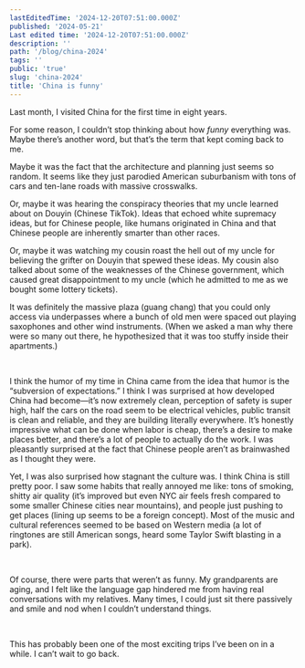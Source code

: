 ```yaml
---
lastEditedTime: '2024-12-20T07:51:00.000Z'
published: '2024-05-21'
Last edited time: '2024-12-20T07:51:00.000Z'
description: ''
path: '/blog/china-2024'
tags: ''
public: 'true'
slug: 'china-2024'
title: 'China is funny'
---
```



Last month, I visited China for the first time in eight years.

For some reason, I couldn’t stop thinking about how <i>funny </i>everything was. Maybe there’s another word, but that’s the term that kept coming back to me.

Maybe it was the fact that the architecture and planning just seems so random. It seems like they just parodied American suburbanism with tons of cars and ten-lane roads with massive crosswalks.

Or, maybe it was hearing the conspiracy theories that my uncle learned about on Douyin (Chinese TikTok). Ideas that echoed white supremacy ideas, but for Chinese people, like humans originated in China and that Chinese people are inherently smarter than other races.

Or, maybe it was watching my cousin roast the hell out of my uncle for believing the grifter on Douyin that spewed these ideas. My cousin also talked about some of the weaknesses of the Chinese government, which caused great disappointment to my uncle (which he admitted to me as we bought some lottery tickets).

It was definitely the massive plaza (guang chang) that you could only access via underpasses where a bunch of old men were spaced out playing saxophones and other wind instruments. (When we asked a man why there were so many out there, he hypothesized that it was too stuffy inside their apartments.)

<br />


I think the humor of my time in China came from the idea that humor is the “subversion of expectations.” I think I was surprised at how developed China had become—it’s now extremely clean, perception of safety is super high, half the cars on the road seem to be electrical vehicles, public transit is clean and reliable, and they are building literally everywhere. It’s honestly impressive what can be done when labor is cheap, there’s a desire to make places better, and there’s a lot of people to actually do the work. I was pleasantly surprised at the fact that Chinese people aren’t as brainwashed as I thought they were.

Yet, I was also surprised how stagnant the culture was. I think China is still pretty poor. I saw some habits that really annoyed me like: tons of smoking, shitty air quality (it’s improved but even NYC air feels fresh compared to some smaller Chinese cities near mountains), and people just pushing to get places (lining up seems to be a foreign concept). Most of the music and cultural references seemed to be based on Western media (a lot of ringtones are still American songs, heard some Taylor Swift blasting in a park).

<br />


Of course, there were parts that weren’t as funny. My grandparents are aging, and I felt like the language gap hindered me from having real conversations with my relatives. Many times, I could just sit there passively and smile and nod when I couldn’t understand things.

<br />


This has probably been one of the most exciting trips I’ve been on in a while. I can’t wait to go back.

<br />


